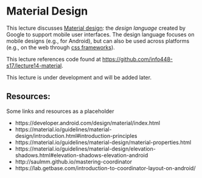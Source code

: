 # Material Design
This lecture discusses [Material design](https://material.io/guidelines/material-design/introduction.html): the _design language_ created by Google to support mobile user interfaces. The design language focuses on mobile designs (e.g., for Android), but can also be used across platforms (e.g., on the web through [css frameworks]()).

<p class="alert alert-info">This lecture references code found at <https://github.com/info448-s17/lecture14-material>.</p>

<p class="alert alert-danger">This lecture is under development and will be added later.</p>

## Resources:
Some links and resources as a placeholder

- https://developer.android.com/design/material/index.html
- https://material.io/guidelines/material-design/introduction.html#introduction-principles
- https://material.io/guidelines/material-design/material-properties.html
- https://material.io/guidelines/material-design/elevation-shadows.html#elevation-shadows-elevation-android
- http://saulmm.github.io/mastering-coordinator
- https://lab.getbase.com/introduction-to-coordinator-layout-on-android/
